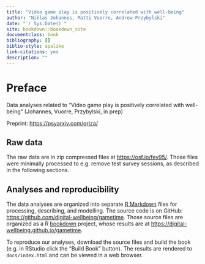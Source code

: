 ```yaml
--- 
title: "Video game play is positively correlated with well-being"
author: "Niklas Johannes, Matti Vuorre, Andrew Przybylski"
date: "`r Sys.Date()`"
site: bookdown::bookdown_site
documentclass: book
bibliography: []
biblio-style: apalike
link-citations: yes
description: ""
---
```


# Preface

Data analyses related to "Video game play is positively correlated with well-being" (Johannes, Vuorre, Przybylski, in prep)

Preprint: <https://psyarxiv.com/qrjza/>

## Raw data

The raw data are in zip compressed files at <https://osf.io/fev95/>. Those files were minimally processed to e.g. remove test survey sessions, as described in the following sections. 

## Analyses and reproducibility

The data analyses are organized into separate [R Markdown](https://rmarkdown.rstudio.com/) files for processing, describing, and modelling. The source code is on GitHub: <https://github.com/digital-wellbeing/gametime>. Those source files are organized as a R [bookdown](https://bookdown.org/yihui/bookdown/) project, whose results are at <https://digital-wellbeing.github.io/gametime>.

To reproduce our analyses, download the source files and build the book (e.g. in RStudio click the "Build Book" button). The results are rendered to `docs/index.html` and can be viewed in a web browser. 
